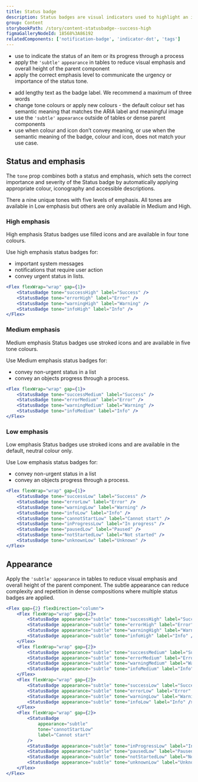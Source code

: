 ```yaml
---
title: Status badge
description: Status badges are visual indicators used to highlight an item’s status for quick recognition.
group: Content
storybookPath: /story/content-statusbadge--success-high
figmaGalleryNodeId: 18568%3A86192
relatedComponents: ['notification-badge', 'indicator-dot', 'tags']
---
```


<DoHeading />

- use to indicate the status of an item or its progress through a process
- apply the `'subtle'` `appearance` in tables to reduce visual emphasis and overall height of the parent component
- apply the correct emphasis level to communicate the urgency or importance of the status tone.

<DontHeading />

- add lengthy text as the badge label. We recommend a maximum of three words
- change tone colours or apply new colours - the default colour set has semantic meaning that matches the ARIA label and meaningful image
- use the `'subtle'` `appearance` outside of tables or dense parent components
- use when colour and icon don’t convey meaning, or use when the semantic meaning of the badge, colour and icon, does not match your use case.

## Status and emphasis

The `tone` prop combines both a status and emphasis, which sets the correct importance and severity of the Status badge by automatically applying appropriate colour, iconography and accessible descriptions.

There a nine unique tones with five levels of emphasis. All tones are available in Low emphasis but others are only available in Medium and High.

### High emphasis

High emphasis Status badges use filled icons and are available in four tone colours.

Use high emphasis status badges for:

- important system messages
- notifications that require user action
- convey urgent status in lists.

```jsx live
<Flex flexWrap="wrap" gap={1}>
	<StatusBadge tone="successHigh" label="Success" />
	<StatusBadge tone="errorHigh" label="Error" />
	<StatusBadge tone="warningHigh" label="Warning" />
	<StatusBadge tone="infoHigh" label="Info" />
</Flex>
```

### Medium emphasis

Medium emphasis Status badges use stroked icons and are available in five tone colours.

Use Medium emphasis status badges for:

- convey non-urgent status in a list
- convey an objects progress through a process.

```jsx live
<Flex flexWrap="wrap" gap={1}>
	<StatusBadge tone="successMedium" label="Success" />
	<StatusBadge tone="errorMedium" label="Error" />
	<StatusBadge tone="warningMedium" label="Warning" />
	<StatusBadge tone="infoMedium" label="Info" />
</Flex>
```

### Low emphasis

Low emphasis Status badges use stroked icons and are available in the default, neutral colour only.

Use Low emphasis status badges for:

- convey non-urgent status in a list
- convey an objects progress through a process.

```jsx live
<Flex flexWrap="wrap" gap={1}>
	<StatusBadge tone="successLow" label="Success" />
	<StatusBadge tone="errorLow" label="Error" />
	<StatusBadge tone="warningLow" label="Warning" />
	<StatusBadge tone="infoLow" label="Info" />
	<StatusBadge tone="cannotStartLow" label="Cannot start" />
	<StatusBadge tone="inProgressLow" label="In progress" />
	<StatusBadge tone="pausedLow" label="Paused" />
	<StatusBadge tone="notStartedLow" label="Not started" />
	<StatusBadge tone="unknownLow" label="Unknown" />
</Flex>
```

## Appearance

Apply the `'subtle'` `appearance` in tables to reduce visual emphasis and overall height of the parent component. The subtle appearance can reduce complexity and repetition in dense compositions where multiple status badges are applied.

```jsx live
<Flex gap={2} flexDirection="column">
	<Flex flexWrap="wrap" gap={2}>
		<StatusBadge appearance="subtle" tone="successHigh" label="Success" />
		<StatusBadge appearance="subtle" tone="errorHigh" label="Error" />
		<StatusBadge appearance="subtle" tone="warningHigh" label="Warning" />
		<StatusBadge appearance="subtle" tone="infoHigh" label="Info" />
	</Flex>
	<Flex flexWrap="wrap" gap={2}>
		<StatusBadge appearance="subtle" tone="successMedium" label="Success" />
		<StatusBadge appearance="subtle" tone="errorMedium" label="Error" />
		<StatusBadge appearance="subtle" tone="warningMedium" label="Warning" />
		<StatusBadge appearance="subtle" tone="infoMedium" label="Info" />
	</Flex>
	<Flex flexWrap="wrap" gap={2}>
		<StatusBadge appearance="subtle" tone="successLow" label="Success" />
		<StatusBadge appearance="subtle" tone="errorLow" label="Error" />
		<StatusBadge appearance="subtle" tone="warningLow" label="Warning" />
		<StatusBadge appearance="subtle" tone="infoLow" label="Info" />
	</Flex>
	<Flex flexWrap="wrap" gap={2}>
		<StatusBadge
			appearance="subtle"
			tone="cannotStartLow"
			label="Cannot start"
		/>
		<StatusBadge appearance="subtle" tone="inProgressLow" label="In progress" />
		<StatusBadge appearance="subtle" tone="pausedLow" label="Paused" />
		<StatusBadge appearance="subtle" tone="notStartedLow" label="Not started" />
		<StatusBadge appearance="subtle" tone="unknownLow" label="Unknown" />
	</Flex>
</Flex>
```
